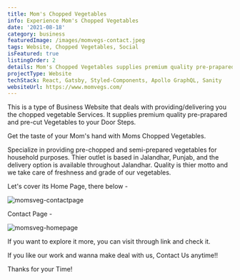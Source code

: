 ```yaml
---
title: Mom's Chopped Vegetables
info: Experience Mom's Chopped Vegetables
date: '2021-08-18'
category: business
featuredImage: /images/momvegs-contact.jpeg
tags: Website, Chopped Vegetables, Social
isFeatured: true
listingOrder: 2
details: Mom's Chopped Vegetables supplies premium quality pre-prapared and pre-cut Vegetables to your Door Steps. Get the taste of your Mom's hand with Moms Chopped Vegetables.
projectType: Website
techStack: React, Gatsby, Styled-Components, Apollo GraphQL, Sanity
websiteUrl: https://www.momvegs.com/
---
```


This is a type of Business Website that deals with providing/delivering you the chopped vegetable Services.
It supplies premium quality pre-prapared and pre-cut Vegetables to your Door Steps.

Get the taste of your Mom's hand with Moms Chopped Vegetables.

Specialize in providing pre-chopped and semi-prepared vegetables for household purposes. Thier outlet is based in Jalandhar, Punjab, and the delivery option is available throughout Jalandhar. Quality is thier motto and we take care of freshness and grade of our vegetables.

Let's cover its Home Page, there below -

![momsveg-contactpage](../images/momvegs-contact.jpeg)

Contact Page -

![momsveg-homepage](../images/momvegs-homepage.jpeg)

If you want to explore it more, you can visit through link and check it.

If you like our work and wanna make deal with us, Contact Us anytime!!

Thanks for your Time!
